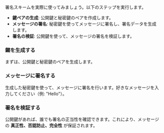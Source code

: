 
署名スキームを実際に使ってみましょう。以下のステップを実行します。  

- **鍵ペアの生成**: 公開鍵と秘密鍵のペアを作成します。  
- **メッセージの署名**: 秘密鍵を使ってメッセージに署名し、署名データを生成します。  
- **署名の検証**: 公開鍵を使って、メッセージの署名を検証します。  

<Steps>  
<Step>  

### 鍵を生成する  
まずは、公開鍵と秘密鍵のペアを生成します。  

<GenerateKeysButton />  

</Step>  
<Step>  

### メッセージに署名する  
生成した秘密鍵を使って、メッセージに署名を行います。好きなメッセージを入力してください（例: "Hello"）。  

<SignMessageButton />  

</Step>  
<Step>  

### 署名を検証する  
公開鍵があれば、誰でも署名の正当性を確認できます。これにより、メッセージの **真正性、否認防止、完全性** が保証されます。  

<VerifySignatureButton />  

</Step>  
</Steps>  